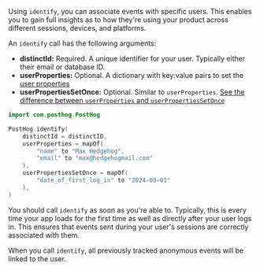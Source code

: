 Using `identify`, you can associate events with specific users. This enables you to gain full insights as to how they're using your product across different sessions, devices, and platforms.

An `identify` call has the following arguments:

- **distinctId:** Required. A unique identifier for your user. Typically either their email or database ID.
- **userProperties:** Optional. A dictionary with key:value pairs to set the [user properties](/docs/product-analytics/user-properties)
- **userPropertiesSetOnce:** Optional. Similar to `userProperties`. [See the difference between `userProperties` and `userPropertiesSetOnce`](/docs/product-analytics/user-properties#what-is-the-difference-between-set-and-set_once)

```kotlin
import com.posthog.PostHog

PostHog.identify(
    distinctId = distinctID,
    userProperties = mapOf(
        "name" to "Max Hedgehog", 
        "email" to "max@hedgehogmail.com"
    ),
    userPropertiesSetOnce = mapOf(
        "date_of_first_log_in" to "2024-03-01"
    ),
)
```

You should call `identify` as soon as you're able to. Typically, this is every time your app loads for the first time as well as directly after your user logs in. This ensures that events sent during your user's sessions are correctly associated with them.

When you call `identify`, all previously tracked anonymous events will be linked to the user.

